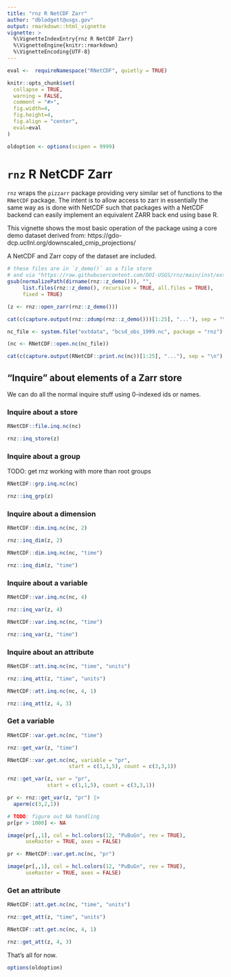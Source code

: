 ```yaml
---
title: "rnz R NetCDF Zarr"
author: "dblodgett@usgs.gov"
output: rmarkdown::html_vignette
vignette: >
  %\VignetteIndexEntry{rnz R NetCDF Zarr}
  %\VignetteEngine{knitr::rmarkdown}
  %\VignetteEncoding{UTF-8}
---
```


<style type="text/css">
   .main-container {max-width: 100%;}
   .row {display: flex;}
   .column {flex: 50%;}
</style>

```r
eval <-  requireNamespace("RNetCDF", quietly = TRUE)

knitr::opts_chunk$set(
  collapse = TRUE,
  warning = FALSE,
  comment = "#>",
  fig.width=4,
  fig.height=4,
  fig.align = "center",
  eval=eval
)

oldoption <- options(scipen = 9999)
```

# `rnz` R NetCDF Zarr

`rnz` wraps the `pizzarr` package providing very similar set of functions to the 
`RNetCDF` package. The intent is to allow access to zarr in essentially the same 
way as is done with NetCDF such that packages with a NetCDF backend can easily
implement an equivalent ZARR back end using base R.

This vignette shows the most basic operation of the package using a core
demo dataset derived from: https://gdo-dcp.ucllnl.org/downscaled_cmip_projections/

A NetCDF and Zarr copy of the dataset are included.

```r

# these files are in `z_demo()` as a file store
# and via "https://raw.githubusercontent.com/DOI-USGS/rnz/main/inst/extdata/bcsd.zarr/" as an http store.
gsub(normalizePath(dirname(rnz::z_demo())), "",
     list.files(rnz::z_demo(), recursive = TRUE, all.files = TRUE), 
     fixed = TRUE)

(z <- rnz::open_zarr(rnz::z_demo()))

cat(c(capture.output(rnz::zdump(rnz::z_demo()))[1:25], "..."), sep = "\n")

nc_file <- system.file("extdata", "bcsd_obs_1999.nc", package = "rnz")

(nc <- RNetCDF::open.nc(nc_file))

cat(c(capture.output(RNetCDF::print.nc(nc))[1:25], "..."), sep = "\n")

```

## "Inquire" about elements of a Zarr store

We can do all the normal inquire stuff using 0-indexed ids or names.

### Inquire about a store 

```r
RNetCDF::file.inq.nc(nc)

rnz::inq_store(z)
```

### Inquire about a group

TODO: get rnz working with more than root groups

```r

RNetCDF::grp.inq.nc(nc)

rnz::inq_grp(z)

```

### Inquire about a dimension

```r

RNetCDF::dim.inq.nc(nc, 2)

rnz::inq_dim(z, 2)

RNetCDF::dim.inq.nc(nc, "time")

rnz::inq_dim(z, "time")
```

### Inquire about a variable

```r

RNetCDF::var.inq.nc(nc, 4)

rnz::inq_var(z, 4)

RNetCDF::var.inq.nc(nc, "time")

rnz::inq_var(z, "time")
```

### Inquire about an attribute

```r
RNetCDF::att.inq.nc(nc, "time", "units")

rnz::inq_att(z, "time", "units")

RNetCDF::att.inq.nc(nc, 4, 1)

rnz::inq_att(z, 4, 3)
```
### Get a variable

```r

RNetCDF::var.get.nc(nc, "time")

rnz::get_var(z, "time")

RNetCDF::var.get.nc(nc, variable = "pr", 
                    start = c(1,1,5), count = c(3,3,1))

rnz::get_var(z, var = "pr", 
             start = c(1,1,5), count = c(3,3,1))

pr <- rnz::get_var(z, "pr") |>
  aperm(c(3,2,1))

# TODO: figure out NA handling
pr[pr > 1000] <- NA

image(pr[,,1], col = hcl.colors(12, "PuBuGn", rev = TRUE),
      useRaster = TRUE, axes = FALSE)
```

```r
pr <- RNetCDF::var.get.nc(nc, "pr")

image(pr[,,1], col = hcl.colors(12, "PuBuGn", rev = TRUE),
      useRaster = TRUE, axes = FALSE)
```

### Get an attribute

```r
RNetCDF::att.get.nc(nc, "time", "units")

rnz::get_att(z, "time", "units")

RNetCDF::att.get.nc(nc, 4, 1)

rnz::get_att(z, 4, 3)
```
That's all for now.

```r

options(oldoption)

```
